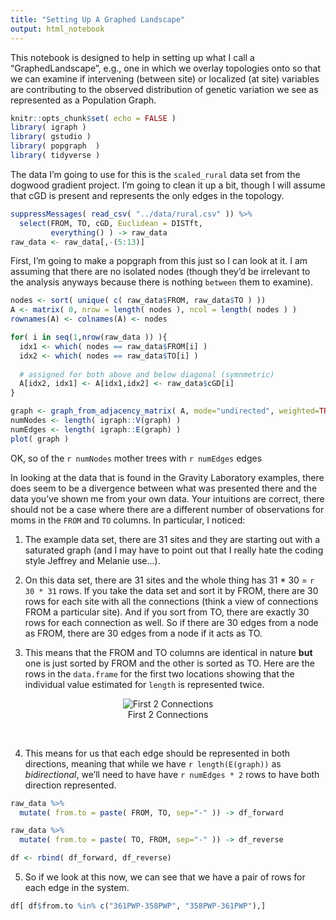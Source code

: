 ```yaml
---
title: "Setting Up A Graphed Landscape"
output: html_notebook
---
```


This notebook is designed to help in setting up what I call a "GraphedLandscape", e.g., one in which we overlay topologies onto so that we can examine if intervening (between site) or localized (at site) variables are contributing to the observed distribution of genetic variation we see as represented as a Population Graph.

```r
knitr::opts_chunk$set( echo = FALSE )
library( igraph )
library( gstudio )
library( popgraph  )
library( tidyverse )
```

The data I'm going to use for this is the `scaled_rural` data set from the dogwood gradient project.  I'm going to clean it up a bit, though I will assume that cGD is present and represents the only edges in the topology.

```r
suppressMessages( read_csv( "../data/rural.csv" )) %>%
  select(FROM, TO, cGD, Euclidean = DISTft,
         everything() ) -> raw_data
raw_data <- raw_data[,-(5:13)]
```

First, I'm going to make a popgraph from this just so I can look at it.  I am assuming that there are no isolated nodes (though they'd be irrelevant to the analysis anyways because there is nothing `between` them to examine).

```r
nodes <- sort( unique( c( raw_data$FROM, raw_data$TO ) ))
A <- matrix( 0, nrow = length( nodes ), ncol = length( nodes ) )
rownames(A) <- colnames(A) <- nodes 

for( i in seq(1,nrow(raw_data )) ){ 
  idx1 <- which( nodes == raw_data$FROM[i] )
  idx2 <- which( nodes == raw_data$TO[i] )
  
  # assigned for both above and below diagonal (symnmetric)
  A[idx2, idx1] <- A[idx1,idx2] <- raw_data$cGD[i]
}

graph <- graph_from_adjacency_matrix( A, mode="undirected", weighted=TRUE)
numNodes <- length( igraph::V(graph) )
numEdges <- length( igraph::E(graph) )
plot( graph )
```

OK, so of the `r numNodes` mother trees with `r numEdges` edges

In looking at the data that is found in the Gravity Laboratory examples, there does seem to be a divergence between what was presented there and the data you've shown me from your own data.  Your intuitions are correct, there should not be a case where there are a different number of observations for moms in the `FROM` and `TO` columns.  In particular, I noticed:  

1. The example data set, there are 31 sites and they are starting out with a saturated graph (and I may have to point out that I really hate the coding style Jeffrey and Melanie use...).

2. On this data set, there are 31 sites and the whole thing has 31 * 30 = `r 30 * 31` rows.  If you take the data set and sort it by FROM, there are 30 rows for each site with all the connections (think a view of connections FROM a particular site).  And if you sort from TO, there are exactly 30 rows for each connection as well.  So if there are 30 edges from a node as FROM, there are 30 edges from a node if it acts as TO.  

3. This means that the FROM and TO columns are identical in nature **but** one is just sorted by FROM and the other is sorted as TO.  Here are the rows in the `data.frame` for the first two locations showing that the individual value estimated for `length` is represented twice.

<center>![First 2 Connections](./PairsOfEdges.png)</center>

&nbsp;

4. This means for us that each edge should be represented in both directions, meaning that while we have `r length(E(graph))` as *bidirectional*, we'll need to have have `r numEdges * 2` rows to have both direction represented.

```r
raw_data %>%
  mutate( from.to = paste( FROM, TO, sep="-" )) -> df_forward 

raw_data %>%
  mutate( from.to = paste( TO, FROM, sep="-" )) -> df_reverse

df <- rbind( df_forward, df_reverse)
```

5. So if we look at this now, we can see that we have a pair of rows for each edge in the system.

```r
df[ df$from.to %in% c("361PWP-358PWP", "358PWP-361PWP"),]
```





